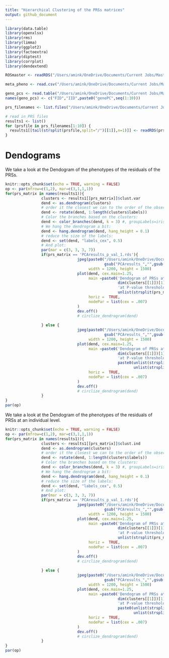 ```yaml
---
title: "Hierarchical Clustering of the PRSs matrices"
output: github_document
---
```


```r
library(data.table)
library(openxlsx)
library(rms)
library(limma)
library(ggplot2)
library(factoextra)
library(diptest)
library(corrplot)
library(dendextend)

ROSmaster <- readRDS("/Users/amink/OneDrive/Documents/Current Jobs/Masters Thesis/Code/Datasets/ROSMAP_Phenotype/ROSmaster.rds")

meta_pheno <- read.csv("/Users/amink/OneDrive/Documents/Current Jobs/Masters Thesis/Code/Datasets/Sum_Stats/Pan_UK_Biobank_phenotype_manifest_h2_more_0.05_both_sex_non_ambigous.csv")

geno_pcs <- read.table("/Users/amink/OneDrive/Documents/Current Jobs/Masters Thesis/Code/Datasets/PCA_Genotype/geno_qc.eigenvec.txt",header=F)
names(geno_pcs) <- c("FID","IID",paste0("genoPC",seq(1:10)))

prs_filenames <- list.files("/Users/amink/OneDrive/Documents/Current Jobs/Masters Thesis/Code/Datasets/PRS_PLINK_Resid_PCA_Clust/",full.names = T)

# read in PRS files
results1 <- list()
for (prsfile in prs_filenames[1:10]) {
  results1[[tail(strsplit(prsfile,split="/")[[1]],n=1)]] <- readRDS(prsfile)
}
```

# Dendograms

We take a look at the Dendogram of the phenotypes of the residuals of the PRSs.

```r
knitr::opts_chunk$set(echo = TRUE, warning = FALSE)
op <- par(mfrow=c(1,2), mar=c(3,1,1,1))
for(prs_matrix in names(results1)){
                clusters <- results1[[prs_matrix]]$clust.var
                dend <- as.dendrogram(clusters)
                # order it the closest we can to the order of the observations:
                dend <- rotate(dend, 1:length(clusters$labels))
                # Color the branches based on the clusters:
                dend <- color_branches(dend, k = 3) #, groupLabels=iris_species)
                # We hang the dendrogram a bit:
                dend <- hang.dendrogram(dend, hang_height = 0.1)
                # reduce the size of the labels:
                dend <- set(dend, "labels_cex", 0.5)
                # And plot:
                par(mar = c(3, 3, 3, 7))
                if(prs_matrix == 'PCAresults_p_val_1.rds'){
                                jpeg(paste0("/Users/amink/OneDrive/Documents/Current Jobs/Masters Thesis/Code/Master_Thesis/Plots/Dendograms/Dendogram_Pheno_",
                                            gsub("PCAresults_","",gsub(".rds","",prs_matrix)),".jpg"),
                                     width = 1200, height = 1500)
                                plot(dend, cex.main=1.25,
                                     main =paste0('Dendogram of PRSs at phenotypes level',"\n",
                                                  dim(clusters[[1]])[1],' individuals',"\n",
                                                  'at P-value threshold of ',
                                                  unlist(strsplit(prs_matrix, "[_.]"))[4]),
                                     horiz =  TRUE,
                                     nodePar = list(cex = .007)
                                )
                                dev.off()
                                # circlize_dendrogram(dend)
                                
                } else {
                                jpeg(paste0("/Users/amink/OneDrive/Documents/Current Jobs/Masters Thesis/Code/Master_Thesis/Plots/Dendograms/Dendogram_Pheno_",
                                            gsub("PCAresults_","",gsub(".rds","",prs_matrix)),".jpg"),
                                     width = 1200, height = 1500)
                                plot(dend, cex.main=1.25,
                                     main =paste0('Dendogram of PRSs at phenotypes level',"\n",
                                                  dim(clusters[[1]])[1],' individuals',"\n",
                                                  'at P-value threshold of ',
                                                  paste0(unlist(strsplit(prs_matrix, "[_.]"))[4],'.',
                                                         unlist(strsplit(prs_matrix, "[_.]"))[5])),
                                     horiz =  TRUE,
                                     nodePar = list(cex = .007)
                                )
                                dev.off()
                                # circlize_dendrogram(dend)
                }
}
par(op)
```

We take a look at the Dendogram of the phenotypes of the residuals of PRSs at an individual level.

```r
knitr::opts_chunk$set(echo = TRUE, warning = FALSE)
op <- par(mfrow=c(1,2), mar=c(3,1,1,1))
for(prs_matrix in names(results1)){
                clusters <- results1[[prs_matrix]]$clust.ind
                dend <- as.dendrogram(clusters)
                # order it the closest we can to the order of the observations:
                dend <- rotate(dend, 1:length(clusters$labels))
                # Color the branches based on the clusters:
                dend <- color_branches(dend, k = 3) #, groupLabels=iris_species)
                # We hang the dendrogram a bit:
                dend <- hang.dendrogram(dend, hang_height = 0.1)
                # reduce the size of the labels:
                dend <- set(dend, "labels_cex", 0.5)
                # And plot:
                par(mar = c(3, 3, 3, 7))
                if(prs_matrix == 'PCAresults_p_val_1.rds'){
                                jpeg(paste0("/Users/amink/OneDrive/Documents/Current Jobs/Masters Thesis/Code/Master_Thesis/Plots/Dendograms/Dendogram_Ind_",
                                            gsub("PCAresults_","",gsub(".rds","",prs_matrix)),".jpg"),
                                     width = 1200, height = 1500)
                                plot(dend, cex.main=1.25,
                                     main =paste0('Dendogram of PRSs at individuals level',"\n",
                                                  dim(clusters[[1]])[1],' individuals',"\n",
                                                  'at P-value threshold of ',
                                                  unlist(strsplit(prs_matrix, "[_.]"))[4]),
                                     horiz =  TRUE,
                                     nodePar = list(cex = .007)
                                )
                                dev.off()
                                # circlize_dendrogram(dend)
                                
                } else {
                                jpeg(paste0("/Users/amink/OneDrive/Documents/Current Jobs/Masters Thesis/Code/Master_Thesis/Plots/Dendograms/Dendogram_Ind_",
                                            gsub("PCAresults_","",gsub(".rds","",prs_matrix)),".jpg"),
                                     width = 1200, height = 1500)
                                plot(dend, cex.main=1.25,
                                     main =paste0('Dendogram of PRSs at individuals level',"\n",
                                                  dim(clusters[[1]])[1],' individuals',"\n",
                                                  'at P-value threshold of ',
                                                  paste0(unlist(strsplit(prs_matrix, "[_.]"))[4],'.',
                                                         unlist(strsplit(prs_matrix, "[_.]"))[5])),
                                     horiz =  TRUE,
                                     nodePar = list(cex = .007)
                                )
                                dev.off()
                                # circlize_dendrogram(dend)
                }
}
par(op)
```
